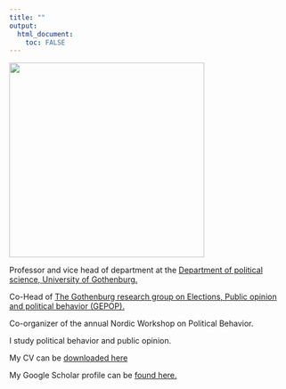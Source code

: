 ```yaml
---
title: ""
output: 
  html_document:
    toc: FALSE
---
```


<img  src="perssonBW.jpg" width="350">


Professor and vice head of department at the [Department of political science, University of Gothenburg.](http://www.pol.gu.se)

Co-Head of [The Gothenburg research group on Elections, Public opinion and political behavior (GEPOP).](https://www.gu.se/gepop)

Co-organizer of the annual Nordic Workshop on Political Behavior.

I study political behavior and public opinion. 

My CV can be [downloaded here](cv.pdf)

My Google Scholar profile can be [found here.](https://scholar.google.se/citations?user=CuC_-GQAAAAJ&hl=sv)
